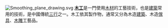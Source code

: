 [[File:Smoothing_plane_drawing.svg|left]]<!--
这是为对[[木工|木工]]感兴趣的维基用户所设的[[Portal:首頁|主题首页]]。希望能帮助大家更容易找到和木工相关的条目并且也容易找到可以帮助维基在这方面有所改进的地方。-->
'''[[木工|木工]]'''是一門使用[[木材|木材]]的工藝技術，也是[[建築|建築]]常用的技術，是中國傳統[[三行|三行]]之一。木工依其製作物，通常又分為木造[[建築|建築]]、木造[[傢具|傢具]]、[[木雕|木雕]]工藝品。